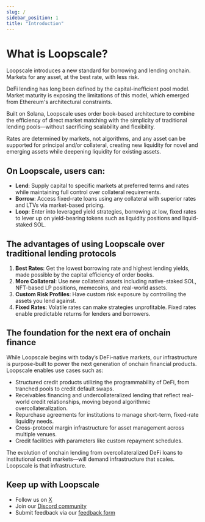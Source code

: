 ```yaml
---
slug: /
sidebar_position: 1
title: "Introduction"
---
```


# What is Loopscale?
Loopscale introduces a new standard for borrowing and lending onchain. Markets for any asset, at the best rate, with less risk.

DeFi lending has long been defined by the capital-inefficient pool model. Market maturity is exposing the limitations of this model, which emerged from Ethereum's architectural constraints.

Built on Solana, Loopscale uses order book-based architecture to combine the efficiency of direct market matching with the simplicity of traditional lending pools—without sacrificing scalability and flexibility.

Rates are determined by markets, not algorithms, and any asset can be supported for principal and/or collateral, creating new liquidity for novel and emerging assets while deepening liquidity for existing assets.

## On Loopscale, users can:
- **Lend**: Supply capital to specific markets at preferred terms and rates while maintaining full control over collateral requirements.
- **Borrow**: Access fixed-rate loans using any collateral with superior rates and LTVs via market-based pricing.
- **Loop**: Enter into leveraged yield strategies, borrowing at low, fixed rates to lever up on yield-bearing tokens such as liquidity positions and liquid-staked SOL.

## The advantages of using Loopscale over traditional lending protocols
1. **Best Rates**: Get the lowest borrowing rate and highest lending yields, made possible by the capital efficiency of order books.
2. **More Collateral**: Use new collateral assets including native-staked SOL, NFT-based LP positions, memecoins, and real-world assets.
3. **Custom Risk Profiles**: Have custom risk exposure by controlling the assets you lend against.
4. **Fixed Rates**: Volatile rates can make strategies unprofitable. Fixed rates enable predictable returns for lenders and borrowers.

## The foundation for the next era of onchain finance
While Loopscale begins with today’s DeFi-native markets, our infrastructure is purpose-built to power the next generation of onchain financial products. Loopscale enables use cases such as:
- Structured credit products utilizing the programmability of DeFi, from tranched pools to credit default swaps.
- Receivables financing and undercollateralized lending that reflect real-world credit relationships, moving beyond algorithmic overcollateralization.
- Repurchase agreements for institutions to manage short-term, fixed-rate liquidity needs.
- Cross-protocol margin infrastructure for asset management across multiple venues.
- Credit facilities with parameters like custom repayment schedules.

The evolution of onchain lending from overcollateralized DeFi loans to institutional credit markets—will demand infrastructure that scales. Loopscale is that infrastructure.

## Keep up with Loopscale
- Follow us on [X](https://x.com/LoopscaleLabs)
- Join our [Discord community](https://discord.com/invite/A9xnqqzACF)
- Submit feedback via our [feedback form](https://loopscale.canny.io/)

